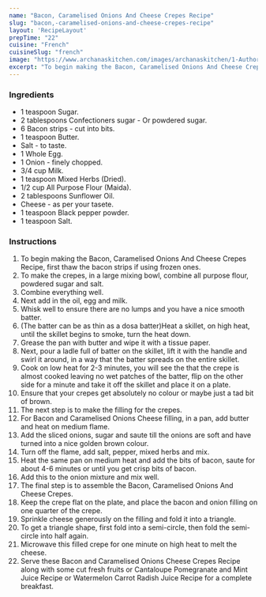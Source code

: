 ---
name: "Bacon, Caramelised Onions And Cheese Crepes Recipe"
slug: "bacon,-caramelised-onions-and-cheese-crepes-recipe"
layout: 'RecipeLayout'
prepTime: "22"
cuisine: "French"
cuisineSlug: "french"
image: "https://www.archanaskitchen.com/images/archanaskitchen/1-Author/sneha-archanaskitchen.com/Bacon_and_Caramelised_Onions_Cheese_Crepes_Recipe_.jpg"
excerpt: "To begin making the Bacon, Caramelised Onions And Cheese Crepes Recipe, first thaw the bacon strips if using frozen ones"
---

### Ingredients

- 1 teaspoon Sugar.
- 2 tablespoons Confectioners sugar - Or powdered sugar.
- 6 Bacon strips - cut into bits.
- 1 teaspoon Butter.
- Salt - to taste.
- 1 Whole Egg.
- 1 Onion - finely chopped.
- 3/4 cup Milk.
- 1 teaspoon Mixed Herbs (Dried).
- 1/2 cup All Purpose Flour (Maida).
- 2 tablespoons Sunflower Oil.
- Cheese - as per your tasete.
- 1 teaspoon Black pepper powder.
- 1 teaspoon Salt.

### Instructions

1. To begin making the Bacon, Caramelised Onions And Cheese Crepes Recipe, first thaw the bacon strips if using frozen ones.
1. To make the crepes, in a large mixing bowl, combine all purpose flour, powdered sugar and salt.
1. Combine everything well.
1. Next add in the oil, egg and milk.
1. Whisk well to ensure there are no lumps and you have a nice smooth batter.
1. (The batter can be as thin as a dosa batter)Heat a skillet, on high heat, until the skillet begins to smoke, turn the heat down.
1. Grease the pan with butter and wipe it with a tissue paper.
1. Next, pour a ladle full of batter on the skillet, lift it with the handle and swirl it around, in a way that the batter spreads on the entire skillet.
1. Cook on low heat for 2-3 minutes, you will see the that the crepe is almost cooked leaving no wet patches of the batter,  flip on the other side for a minute and take it off the skillet and place it on a plate.
1. Ensure that your crepes get absolutely no colour or maybe just a tad bit of brown.
1. The next step is to make the filling for the crepes.
1. For Bacon and Caramelised Onions Cheese filling, in a pan, add butter and heat on medium flame.
1. Add the sliced onions, sugar and saute till the onions are soft and have turned into a nice golden brown colour.
1. Turn off the flame, add salt, pepper, mixed herbs and mix.
1. Heat the same pan on medium heat and add the bits of bacon, saute for about 4-6 minutes or until you get crisp bits of bacon.
1. Add this to the onion mixture and mix well.
1. The final step is to assemble the Bacon, Caramelised Onions And Cheese Crepes.
1. Keep the crepe flat on the plate, and place the bacon and onion filling on one quarter of the crepe.
1. Sprinkle cheese generously on the filling and fold it into a triangle.
1. To get a triangle shape, first fold into a semi-circle, then fold the semi-circle into half again.
1. Microwave this filled crepe for one minute on high heat to melt the cheese.
1. Serve these Bacon and Caramelised Onions Cheese Crepes Recipe along with some cut fresh fruits or Cantaloupe Pomegranate and Mint Juice Recipe or Watermelon Carrot Radish Juice Recipe for a complete breakfast.
